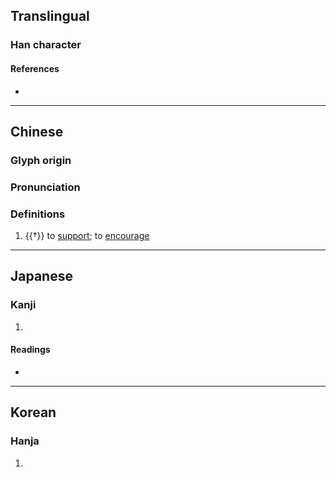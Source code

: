 {{character info/new}}
==Translingual==

===Han character===
{{Han char|rn=19|rad=力|as=15|sn=17|four=24227|canj=XYPKS,YPKS|ids=⿰慮力}}

====References====
* {{Han ref|kx=0149.400|dkj=02467|dj=0338.050|hdz=10382.030|uh=52F4|ud=21236|bh=ECBF|bd=60607}}

----
==Chinese==
{{zh-forms}}

===Glyph origin===
{{Han etym}}

===Pronunciation===
{{zh-pron
|m=lǜ
|c=leui6
|mc=y
|oc=y
|cat=v
}}

===Definitions===
{{zh-hanzi}}

# {{†}} to [[support]]; to [[encourage]]

----
==Japanese==

===Kanji===
{{ja-kanji|grade=|rs=力15}}

# {{defn|lang=ja|sort=力15}}

====Readings====
* {{ja-readings|on=[[りょ]] (ryo), [[ろ]] (ro)|kun=[[たすける]] (tasukeru)}}

----

==Korean==

===Hanja===
{{ko-hanja|hangeul=려|rv=ryeo|mr=ryŏ}}

# {{defn|lang=ko|sort=力15}}